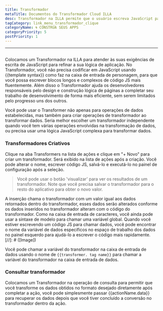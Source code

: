 ```yaml
---
title: Transformador
metaTitle: Documentos do Transformador Cloud ILLA
desc: Transformador na ILLA permite que o usuário escreva JavaScript para refinar a lógica da aplicação
tagCategory: link_menu_transformador_clique
categoryName: 🌀 CONSTRUA SEUS APPS
categoryPriority: 5
postPriority: 1
---
```


* * *

## <Heading hidden>Transformador</Heading>

Colocamos um Transformador na ILLA para atender às suas exigências de escrita de JavaScript para refinar a sua lógica de aplicação. No Transformador, você não precisa codificar em JavaScript usando {{template syntax}} como faz na caixa de entrada de personagem, para que você possa escrever blocos longos e complexos de código JS mais fluentemente. Além disso o Transformador ajuda os desenvolvedores responsáveis pelo design e construção lógica de páginas a completar seu trabalho de desenvolvimento de forma mais eficiente, sem serem limitados pelo progresso uns dos outros.

Você pode usar o Transformer não apenas para operações de dados estabelecidas, mas também para criar operações de transformador ao transformar dados. Seria melhor escolher um transformador independente quando você tem várias operações envolvidas na transformação de dados, ou precisa usar uma lógica JavaScript complexa para transformar dados.

### Transformadores Criativos

Clique na aba Transformers na lista de ações e clique em "+ Novo" para criar um transformador. Será exibido na lista de ações após a criação. Você pode alterar o nome, escrever código JS, salvá-lo e executá-lo no painel de configuração após a seleção.

> Você pode usar o botão 'visualizar' para ver os resultados de um transformador. Note que você precisa salvar o transformador para o resto do aplicativo para obter o novo valor.

A inserção chama o transformador com um valor igual aos dados retornados dentro do transformador, esses dados serão alterados conforme os dados inseridos no transformador alteram com o código do transformador. Como na caixa de entrada de caracteres, você ainda pode usar a sintaxe de modelo para chamar uma variável global. Quando você estiver escrevendo um código JS para chamar dados, você pode encontrar o nome da variável de dados específicos no espaço de trabalho dos dados no painel esquerdo para ajudá-lo a escrever o código mais rapidamente.
[//]\: # ([Image])

Você pode chamar a variável do transformador na caixa de entrada de dados usando o nome de `{{transformer. tag name}}` para chamar a variável do transformador na caixa de entrada de dados.

### Consultar transformador

Colocamos um Transformador na operação de consulta para permitir que você transforme os dados obtidos no formato desejado diretamente após completar a ação, você pode simplesmente passar {{actionName.data}} para recuperar os dados depois que você tiver concluído a conversão no transformador dentro da ação.
